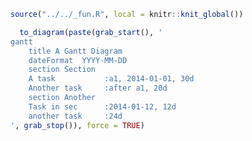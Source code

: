 ```r
source("../../_fun.R", local = knitr::knit_global())
```

```r
  to_diagram(paste(grab_start(), '
gantt
    title A Gantt Diagram
    dateFormat  YYYY-MM-DD
    section Section
    A task           :a1, 2014-01-01, 30d
    Another task     :after a1, 20d
    section Another
    Task in sec      :2014-01-12, 12d
    another task     :24d
', grab_stop()), force = TRUE)
```
